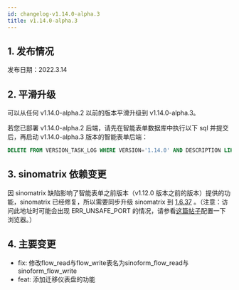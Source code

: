 ```yaml
---
id: changelog-v1.14.0-alpha.3
title: v1.14.0-alpha.3
---
```



## 1. 发布情况

发布日期：2022.3.14

<BundleList
  version="1.14.0-alpha.3"
  frontend="1.14.0-alpha.2"
  backend="1.14.0-alpha.3"
  font="1.13.0"
/>

## 2. 平滑升级

可以从任何 v1.14.0-alpha.2 以前的版本平滑升级到 v1.14.0-alpha.3。

若您已部署 v1.14.0-alpha.2 后端，请先在智能表单数据库中执行以下 sql 并提交后，再启动 v1.14.0-alpha.3 版本的智能表单后端：
```sql
DELETE FROM VERSION_TASK_LOG WHERE VERSION='1.14.0' AND DESCRIPTION LIKE '%FLOW%';
```

## 3. sinomatrix 依赖变更

因 sinomatrix 缺陷影响了智能表单之前版本（v1.12.0 版本之前的版本）提供的功能，sinomatrix 已经修复，所以需要同步升级 sinomatrix 到 [1.6.37](http://47.93.34.153:10080/sino-matrix/sino-matrix/blob/master/CHANGELOG.md) 。（注意：访问此地址时可能会出现 ERR_UNSAFE_PORT 的情况，请参看[这篇帖子](https://blog.csdn.net/kjcxmx/article/details/118122483)配置一下浏览器。）

## 4. 主要变更

- fix: 修改flow_read与flow_write表名为sinoform_flow_read与sinoform_flow_write
- feat: 添加迁移仪表盘的功能
